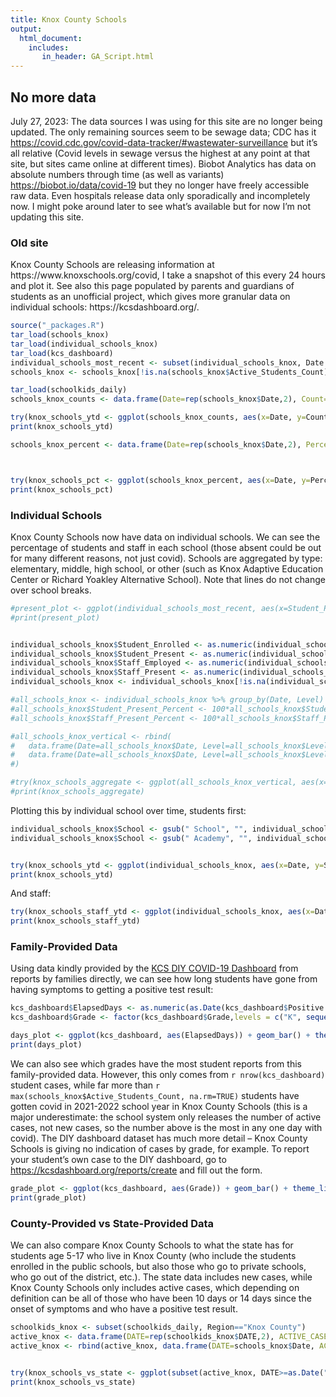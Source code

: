```yaml
---
title: Knox County Schools
output:
  html_document:
    includes:
       in_header: GA_Script.html
---
```


## No more data

July 27, 2023: The data sources I was using for this site are no longer being updated. The only remaining sources seem to be sewage data; CDC has it [https://covid.cdc.gov/covid-data-tracker/#wastewater-surveillance](here) but it's all relative (Covid levels in sewage versus the highest at any point at that site, but sites came online at different times). Biobot Analytics has data on absolute numbers through time (as well as variants) [https://biobot.io/data/covid-19](here) but they no longer have freely accessible raw data. Even hospitals release data only sporadically and incompletely now. I might poke around later to see what's available but for now I'm not updating this site.

### Old site

Knox County Schools are releasing information at https://www.knoxschools.org/covid, I take a snapshot of this every 24 hours and plot it. See also this page populated by parents and guardians of students as an unofficial project, which gives more granular data on individual schools: https://kcsdashboard.org/.

```r

source("_packages.R")
tar_load(schools_knox)
tar_load(individual_schools_knox)
tar_load(kcs_dashboard)
individual_schools_most_recent <- subset(individual_schools_knox, Date == max(Date))
schools_knox <- schools_knox[!is.na(schools_knox$Active_Students_Count),]

tar_load(schoolkids_daily)
schools_knox_counts <- data.frame(Date=rep(schools_knox$Date,2), Count=c(schools_knox$Active_Students_Count, schools_knox$Active_Staff_Count), Population=c(rep("Student", nrow(schools_knox)), rep("Staff", nrow(schools_knox))))

try(knox_schools_ytd <- ggplot(schools_knox_counts, aes(x=Date, y=Count, group=Population)) + geom_line(aes(colour=Population)) + theme_light() + ylab("Number of individuals with active covid infections") + xlab("Date") + ggtitle("Counts of covid infections in Knox County Schools, TN"))
print(knox_schools_ytd)
```

```r


schools_knox_percent <- data.frame(Date=rep(schools_knox$Date,2), Percent=c(schools_knox$Active_Students_Percent, schools_knox$Active_Staff_Percent), Population=c(rep("Student", nrow(schools_knox)), rep("Staff", nrow(schools_knox))))



try(knox_schools_pct <- ggplot(schools_knox_percent, aes(x=Date, y=Percent, group=Population)) + geom_line(aes(colour=Population)) + theme_light() + ylab("Percent of individuals with active covid infections") + xlab("Date") + ggtitle("Percentage of covid infections in Knox County Schools, TN"))
print(knox_schools_pct)
```


### Individual Schools {#byschool}


Knox County Schools now have data on individual schools. We can see the percentage of students and staff in each school (those absent could be out for many different reasons, not just covid). Schools are aggregated by type: elementary, middle, high school, or other (such as Knox Adaptive Education Center or Richard Yoakley Alternative School). Note that lines do not change over school breaks.

```r
#present_plot <- ggplot(individual_schools_most_recent, aes(x=Student_Present_Percent, y=Staff_Present_Percent, group=Level, text=School)) + geom_point(aes(colour=Level)) + theme_light() + ylab("Percentage of staff present") + xlab("Percentage of students present") + ylim(c(60, 100)) + xlim(c(60, 100)) + ggtitle(paste0("Attendance in each school as of ", as.Date(max(individual_schools_most_recent$Date),"%b %d, %Y")))
#print(present_plot)


individual_schools_knox$Student_Enrolled <- as.numeric(individual_schools_knox$Student_Enrolled)
individual_schools_knox$Student_Present <- as.numeric(individual_schools_knox$Student_Present)
individual_schools_knox$Staff_Employed <- as.numeric(individual_schools_knox$Staff_Employed)
individual_schools_knox$Staff_Present <- as.numeric(individual_schools_knox$Staff_Present)
individual_schools_knox <- individual_schools_knox[!is.na(individual_schools_knox$Student_Enrolled),]

#all_schools_knox <- individual_schools_knox %>% group_by(Date, Level) %>% summarise(Student_Enrolled=sum(Student_Enrolled), Student_Present=sum(Student_Present), Staff_Employed=sum(Staff_Employed), Staff_Present=sum(Staff_Present))
#all_schools_knox$Student_Present_Percent <- 100*all_schools_knox$Student_Present/#all_schools_knox$Student_Enrolled
#all_schools_knox$Staff_Present_Percent <- 100*all_schools_knox$Staff_Present/#all_schools_knox$Staff_Employed

#all_schools_knox_vertical <- rbind(
#	data.frame(Date=all_schools_knox$Date, Level=all_schools_knox$Level, Percent_Present=all_schools_knox$Student_Present_Percent, Population="Student"),
#	data.frame(Date=all_schools_knox$Date, Level=all_schools_knox$Level, Percent_Present=all_schools_knox$Staff_Present_Percent, Population="Staff")
#)

#try(knox_schools_aggregate <- ggplot(all_schools_knox_vertical, aes(x=Date, y=Percent_Present, group=Population)) + geom_line(aes(colour=Population)) + theme_light() + ylab("Percentage in attendance") + xlab("Date") + ylim(c(60, 100)) + ggtitle("Attendance in Knox County Schools") + facet_wrap(~ Level, ncol=2) + scale_x_datetime(date_labels = "%b %d"))
#print(knox_schools_aggregate)
```

Plotting this by individual school over time, students first:

```r

individual_schools_knox$School <- gsub(" School", "", individual_schools_knox$School)
individual_schools_knox$School <- gsub(" Academy", "", individual_schools_knox$School)


try(knox_schools_ytd <- ggplot(individual_schools_knox, aes(x=Date, y=Student_Present_Percent, group=School)) + geom_point(aes(colour=Student_Present_Percent)) + theme_light() + ylab("Percentage of students in attendance") + xlab("Date") + ylim(c(60, 100)) + ggtitle("Student attendance in Knox County Schools") + facet_wrap(~ School, ncol=3) + theme(legend.position = "none") + scale_x_datetime(date_labels = "%b %d") + scale_colour_gradient2(mid="purple", midpoint=85, high="blue", low="red"))
print(knox_schools_ytd)
```

And staff:

```r

try(knox_schools_staff_ytd <- ggplot(individual_schools_knox, aes(x=Date, y=Staff_Present_Percent, group=School)) + geom_point(aes(colour=Staff_Present_Percent)) + theme_light() + ylab("Percentage of staff in attendance") + xlab("Date") + ylim(c(60, 100)) + ggtitle("Staff attendance in Knox County Schools") + facet_wrap(~ School, ncol=3) + theme(legend.position = "none") + scale_x_datetime(date_labels = "%b %d") + scale_colour_gradient2(mid="purple", midpoint=85, high="blue", low="red"))
print(knox_schools_staff_ytd)
```


### Family-Provided Data {#diy}

Using data kindly provided by the [KCS DIY COVID-19 Dashboard](https://kcsdashboard.org/) from reports by families directly, we can see how long students have gone from having symptoms to getting a positive test result:

```r
kcs_dashboard$ElapsedDays <- as.numeric(as.Date(kcs_dashboard$Positive.Test.Date) - as.Date(kcs_dashboard$Symptomatic.Date))
kcs_dashboard$Grade <- factor(kcs_dashboard$Grade,levels = c("K", sequence(12)))

days_plot <- ggplot(kcs_dashboard, aes(ElapsedDays)) + geom_bar() + theme_light() + ylab("Number of cases") + xlab("Days from first symptoms to first positive test") + ggtitle("Days from first symptoms to first positive test in Knox County Schools")
print(days_plot)
```

We can also see which grades have the most student reports from this family-provided data. However, this only comes from `r nrow(kcs_dashboard)` student cases, while far more than `r max(schools_knox$Active_Students_Count, na.rm=TRUE)` students have gotten covid in 2021-2022 school year in Knox County Schools (this is a major underestimate: the school system only releases the number of active cases, not new cases, so the number above is the most in any one day with covid). The DIY dashboard dataset has much more detail -- Knox County Schools is giving no indication of cases by grade, for example. To report your student's own case to the DIY dashboard, go to [https://kcsdashboard.org/reports/create](https://kcsdashboard.org/reports/create) and fill out the form.

```r
grade_plot <- ggplot(kcs_dashboard, aes(Grade)) + geom_bar() + theme_light() + ylab("Number of cases") + xlab("Grade") + ggtitle("KCS cases by grade, as reported at KCS DIY dashboard")
print(grade_plot)
```

### County-Provided vs State-Provided Data {#countyvsstate}

We can also compare Knox County Schools to what the state has for students age 5-17 who live in Knox County (who include the students enrolled in the public schools, but also those who go to private schools, who go out of the district, etc.). The state data includes new cases, while Knox County Schools only includes active cases, which depending on definition can be all of those who have been 10 days or 14 days since the onset of symptoms and who have a positive test result. 

```r
schoolkids_knox <- subset(schoolkids_daily, Region=="Knox County")
active_knox <- data.frame(DATE=rep(schoolkids_knox$DATE,2), ACTIVE_CASES=c(zoo::rollsum(schoolkids_knox$NEW_CASES, k=10, align="right", fill=NA), zoo::rollsum(schoolkids_knox$NEW_CASES, k=14, align="right", fill=NA)), POPULATION=c(rep("Knox County ('Active' = 10 days, age 5-17)", nrow(schoolkids_knox)), rep("Knox County ('Active' = 14 days, age 5-17)", nrow(schoolkids_knox)))) 
active_knox <- rbind(active_knox, data.frame(DATE=schools_knox$Date, ACTIVE_CASES=schools_knox$Active_Students_Count, POPULATION=rep("Knox Schools Only Data", nrow(schools_knox))))


try(knox_schools_vs_state <- ggplot(subset(active_knox, DATE>=as.Date("2021-06-01")), aes(x=DATE, y=ACTIVE_CASES, group=POPULATION)) + geom_line(aes(colour=POPULATION)) + theme_light() + ylab("Number of active covid cases for\npeople of student age in Knox County") + xlab("Date") + ggtitle("Percentage of covid infections in Knox County Schools, TN"))
print(knox_schools_vs_state)
```
